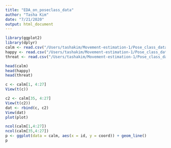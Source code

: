 ```yaml
---
title: "EDA_on_poseclass_data"
author: "Tasha Kim"
date: "7/21/2020"
output: html_document
---
```


```r
library(ggplot2)
library(dplyr)
calm <- read.csv("/Users/tashakim/Movement-estimation-1/Pose_class_data/pose_class_0_calm_cleaned.csv")
happy <- read.csv("/Users/tashakim/Movement-estimation-1/Pose_class_data/pose_class_1_happy_cleaned.csv")
threat <- read.csv("/Users/tashakim/Movement-estimation-1/Pose_class_data/pose_class_2_threatening_cleaned.csv")
```


```r
head(calm)
head(happy)
head(threat)
```

```r
c <- calm[1, 4:27]
View(t(c))
```

```r
c2 <- calm[35, 4:27]
View(t(c2))
dat <- rbind(c, c2)
View(dat)
plot(plot)
```


```r
ncol(calm[1,4:27])
ncol(calm[35,4:27])
p <- ggplot(data = calm, aes(x = id, y = coord)) + geom_line()
p
```
